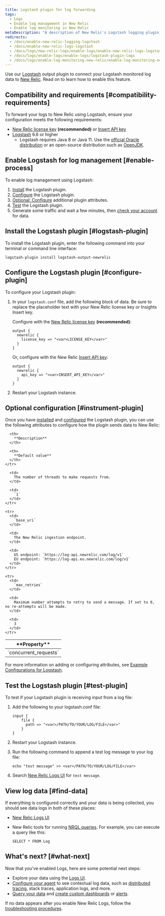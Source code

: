```yaml
---
title: Logstash plugin for log forwarding
tags:
  - Logs
  - Enable log management in New Relic
  - Enable log monitoring in New Relic
metaDescription: "A description of New Relic's Logstash logging plugin, and how to install it and configure it."
redirects:
  - /docs/enable-new-relic-logging-logstash
  - /docs/enable-new-relic-logs-logstash
  - /docs/logs/new-relic-logs/enable-logs/enable-new-relic-logs-logstash
  - /docs/logs/enable-logs/enable-logs/logstash-plugin-logs
  - /docs/logs/enable-log-monitoring-new-relic/enable-log-monitoring-new-relic/logstash-plugin-log-forwarding
---
```


Use our [Logstash](https://www.elastic.co/products/logstash) output plugin to connect your Logstash monitored log data to [New Relic](/docs/introduction-new-relic-logs). Read on to learn how to enable this feature.

## Compatibility and requirements [#compatibility-requirements]

To forward your logs to New Relic using Logstash, ensure your configuration meets the following requirements:

* [New Relic license key](/docs/accounts/install-new-relic/account-setup/license-key) **(recommended)** or [Insert API key](/docs/insights/insights-data-sources/custom-data/send-custom-events-event-api#register)
* [Logstash](https://www.elastic.co/guide/en/logstash/current/installing-logstash.html) 6.6 or higher
  * Logstash requires Java 8 or Java 11. Use the [official Oracle distribution](http://www.oracle.com/technetwork/java/javase/downloads/index.html) or an open-source distribution such as [OpenJDK](http://openjdk.java.net/).

## Enable Logstash for log management [#enable-process]

To enable log management using Logstash:

1. [Install](#logstash-plugin) the Logstash plugin.
2. [Configure](#configure-plugin) the Logstash plugin.
3. [Optional: Configure](#instrument-plugin) additional plugin attributes.
4. [Test](#test-plugin) the Logstash plugin.
5. Generate some traffic and wait a few minutes, then [check your account](#find-data) for data.

## Install the Logstash plugin [#logstash-plugin]

To install the Logstash plugin, enter the following command into your terminal or command line interface:

```
logstash-plugin install logstash-output-newrelic
```

## Configure the Logstash plugin [#configure-plugin]

To configure your Logstash plugin:

1. In your `logstash.conf` file, add the following block of data. Be sure to replace the placeholder text with your New Relic license key or Insights Insert key.

   Configure with the [New Relic license key](/docs/accounts/install-new-relic/account-setup/license-key) **(recommended)**:

   ```
   output {
     newrelic {
       license_key => "<var>LICENSE_KEY</var>"
     }
   }
   ```

   Or, configure with the New Relic [Insert API key](/docs/insights/insights-data-sources/custom-data/send-custom-events-event-api#register):

   ```
   output {
     newrelic {
       api_key => "<var>INSERT_API_KEY</var>"
     }
   }
   ```
2. Restart your Logstash instance.

## Optional configuration [#instrument-plugin]

Once you have [installed](#logstash-plugin) and [configured](#configure-plugin) the Logstash plugin, you can use the following attributes to configure how the plugin sends data to New Relic:

<table>
  <thead>
    <tr>
      <th style={{ width: "200px" }}>
        **Property**
      </th>

      <th>
        **Description**
      </th>

      <th>
        **Default value**
      </th>
    </tr>
  </thead>

  <tbody>
    <tr>
      <td>
        `concurrent_requests`
      </td>

      <td>
        The number of threads to make requests from.
      </td>

      <td>
        `1`
      </td>
    </tr>

    <tr>
      <td>
        `base_uri`
      </td>

      <td>
        The New Relic ingestion endpoint.
      </td>

      <td>
        US endpoint: `https://log-api.newrelic.com/log/v1`  
        EU endpoint: `https://log-api.eu.newrelic.com/log/v1`
      </td>
    </tr>
    
    <tr>
      <td>
        `max_retries`
      </td>

      <td>
        Maximum number attempts to retry to send a message. If set to 0, no re-attempts will be made.
      </td>

      <td>
        3
      </td>
    </tr>
  </tbody>
</table>

For more information on adding or configuring attributes, see [Example Configurations for Logstash](https://github.com/newrelic/logstash-examples/blob/master/README.md#example-configurations-for-logstash).

## Test the Logstash plugin [#test-plugin]

To test if your Logstash plugin is receiving input from a log file:

1. Add the following to your logstash.conf file:

   ```
   input {
       file {
         path => "<var>/PATH/TO/YOUR/LOG/FILE</var>"
       }
   }
   ```
2. Restart your Logstash instance.
3. Run the following command to append a test log message to your log file:

   ```
   echo "test message" >> <var>/PATH/TO/YOUR/LOG/FILE</var>
   ```
4. Search [New Relic Logs UI](https://one.newrelic.com/launcher/logger.log-launcher) for `test message`.

## View log data [#find-data]

If everything is configured correctly and your data is being collected, you should see data logs in both of these places:

* [New Relic Logs UI](https://one.newrelic.com/launcher/logger.log-launcher)
* New Relic tools for running [NRQL queries](/docs/chart-builder/use-chart-builder/choose-data/use-advanced-nrql-mode-specify-data). For example, you can execute a query like this:

  ```
  SELECT * FROM Log
  ```

## What's next? [#what-next]

Now that you've enabled Logs, here are some potential next steps:

* Explore your data using the [Logs UI](/docs/explore-your-data-new-relic-logs-ui).
* [Configure your agent](/docs/logs/new-relic-logs/enable-logs-context/enable-logs-context-apm-agents) to see contextual log data, such as [distributed tracing](/docs/understand-dependencies/distributed-tracing/get-started/introduction-distributed-tracing), stack traces, application logs, and more.
* [Query your data](/docs/using-new-relic/data/understand-data/query-new-relic-data) and [create custom dashboards](/docs/dashboards/new-relic-one-dashboards/get-started/introduction-new-relic-one-dashboards) or [alerts](/docs/alerts/new-relic-alerts/configuring-alert-policies/create-edit-or-find-alert-policy).

If no data appears after you enable New Relic Logs, follow the [troubleshooting procedures](/docs/logs/new-relic-logs/troubleshooting/no-data-appears-logs).
